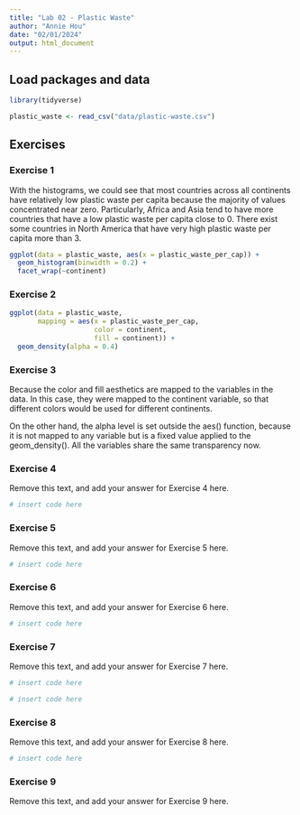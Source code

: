 ```yaml
---
title: "Lab 02 - Plastic Waste"
author: "Annie Hou"
date: "02/01/2024"
output: html_document
---
```


## Load packages and data

```r
library(tidyverse) 
```

```r
plastic_waste <- read_csv("data/plastic-waste.csv")
```

## Exercises

### Exercise 1

With the histograms, we could see that most countries across all continents have relatively low plastic waste per capita because the majority of values concentrated near zero. Particularly, Africa and Asia tend to have more countries that have a low plastic waste per capita close to 0. There exist some countries in North America that have very high plastic waste per capita more than 3.

```r
ggplot(data = plastic_waste, aes(x = plastic_waste_per_cap)) +
  geom_histogram(binwidth = 0.2) +
  facet_wrap(~continent)
```

### Exercise 2

```r
ggplot(data = plastic_waste, 
       mapping = aes(x = plastic_waste_per_cap, 
                     color = continent, 
                     fill = continent)) +
  geom_density(alpha = 0.4)
```

### Exercise 3

Because the color and fill aesthetics are mapped to the variables in the data. In this case, they were mapped to the continent variable, so that different colors would be used for different continents.

On the other hand, the alpha level is set outside the aes() function, because it is not mapped to any variable but is a fixed value applied to the geom_density(). All the variables share the same transparency now.

### Exercise 4

Remove this text, and add your answer for Exercise 4 here.

```r
# insert code here
```

### Exercise 5

Remove this text, and add your answer for Exercise 5 here.

```r
# insert code here
```

### Exercise 6

Remove this text, and add your answer for Exercise 6 here.

```r
# insert code here
```

### Exercise 7

Remove this text, and add your answer for Exercise 7 here.

```r
# insert code here
```

```r
# insert code here
```

### Exercise 8

Remove this text, and add your answer for Exercise 8 here.

```r
# insert code here
```

### Exercise 9

Remove this text, and add your answer for Exercise 9 here.

